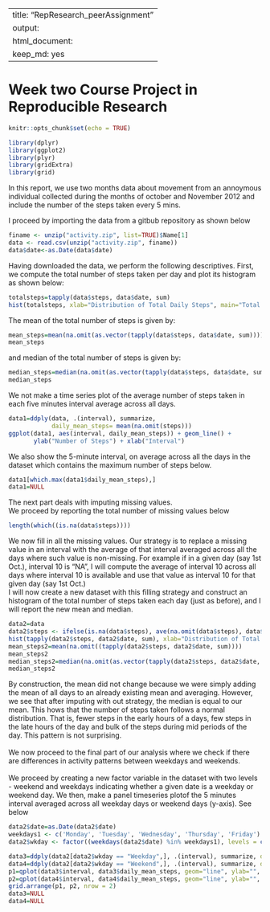 
---
title: "RepResearch_peerAssignment"
output: 
  html_document:
    keep_md: yes
---
Week two Course Project in Reproducible Research
==================================================


```r
knitr::opts_chunk$set(echo = TRUE)
```
```r
library(dplyr)
library(ggplot2)
library(plyr)
library(gridExtra)
library(grid)
```
In this report, we use two months data about movement from an annoymous individual collected during the months of october and November 2012 and include  the number of the steps taken every 5 mins.

I proceed by importing the data from a gitbub repository as shown below
```r
finame <- unzip("activity.zip", list=TRUE)$Name[1]
data <- read.csv(unzip("activity.zip", finame))
data$date<-as.Date(data$date)
```

Having downloaded the data, we perform the following descriptives.
First, we compute the total number of steps taken per day and plot its histogram as shown below:
```r
totalsteps=tapply(data$steps, data$date, sum)
hist(totalsteps, xlab="Distribution of Total Daily Steps", main="Total Steps Per Day")
```


The mean of the total number of steps is given by:

```r
mean_steps=mean(na.omit(as.vector(tapply(data$steps, data$date, sum))))
mean_steps
```

and median of the total number of steps is given by:

```r
median_steps=median(na.omit(as.vector(tapply(data$steps, data$date, sum))))
median_steps
```

We not make a time series plot of the average number of steps taken in each five minutes interval average across all days.

```r
data1=ddply(data, .(interval), summarize, 
            daily_mean_steps= mean(na.omit(steps)))
ggplot(data1, aes(interval, daily_mean_steps)) + geom_line() +
       ylab("Number of Steps") + xlab("Interval")
```

We also show the 5-minute interval, on average across all the days in the dataset which contains the maximum number of steps below.

```r
data1[which.max(data1$daily_mean_steps),]
data1=NULL
```

The next part deals with imputing missing values. <br />
We proceed by reporting the total number of missing values below

```r
length(which((is.na(data$steps))))
```

We now fill in all the missing values. Our strategy is to replace a missing value in an interval with the average of that interval averaged across all the days where such value is non-missing. For example if in a given day (say 1st Oct.), interval 10 is "NA", I will compute the average of interval 10 across all days where interval 10 is available and use that value as interval 10 for that given day (say 1st Oct.) <br />
I will now create a new dataset with this filling strategy and construct an histogram of the total number of steps taken each day (just as before), and I will report  the new mean and median.
```r
data2=data
data2$steps <- ifelse(is.na(data$steps), ave(na.omit(data$steps), data$interval, FUN=mean), data$steps)
hist(tapply(data2$steps, data2$date, sum), xlab="Distribution of Total Daily Steps", main="Histogram of  Total Daily Steps")
mean_steps2=mean(na.omit((tapply(data2$steps, data2$date, sum))))
mean_steps2
median_steps2=median(na.omit(as.vector(tapply(data2$steps, data2$date, sum))))
median_steps2
```

By construction, the mean did not change because we were simply adding the mean of all days to an already existing mean and averaging. However, we see that after imputing with out strategy, the median is equal to our mean. This hows that the number of steps taken follows a normal distribution. That is, fewer steps in the early hours of a days, few steps in the late hours of the day and bulk of the steps during mid periods of the day. This pattern is not surprising. <br />
<br />
We now proceed to the final part of our analysis where we check if there are differences in activity patterns between weekdays and weekends.<br />
<br />
We proceed by creating a new factor variable in the dataset with two levels - weekend and weekdays indicating whether a given date is a weekday or weekend day. We then, make a panel timeseries plotof the 5 minutes interval averaged across all weekday days or weekend days (y-axis). See below

```r
data2$date=as.Date(data2$date)
weekdays1 <- c('Monday', 'Tuesday', 'Wednesday', 'Thursday', 'Friday')
data2$wkday <- factor((weekdays(data2$date) %in% weekdays1), levels = c(FALSE, TRUE), labels =c('Weekend', 'Weekday') )

data3=ddply(data2[data2$wkday == "Weekday",], .(interval), summarize, daily_mean_steps= mean(steps))
data4=ddply(data2[data2$wkday == "Weekend",], .(interval), summarize, daily_mean_steps= mean(steps))
p1=qplot(data3$interval, data3$daily_mean_steps, geom="line", ylab="", xlab="Weekdays" )
p2=qplot(data4$interval, data4$daily_mean_steps, geom="line", ylab="", xlab="Weekends")
grid.arrange(p1, p2, nrow = 2)
data3=NULL
data4=NULL
```
